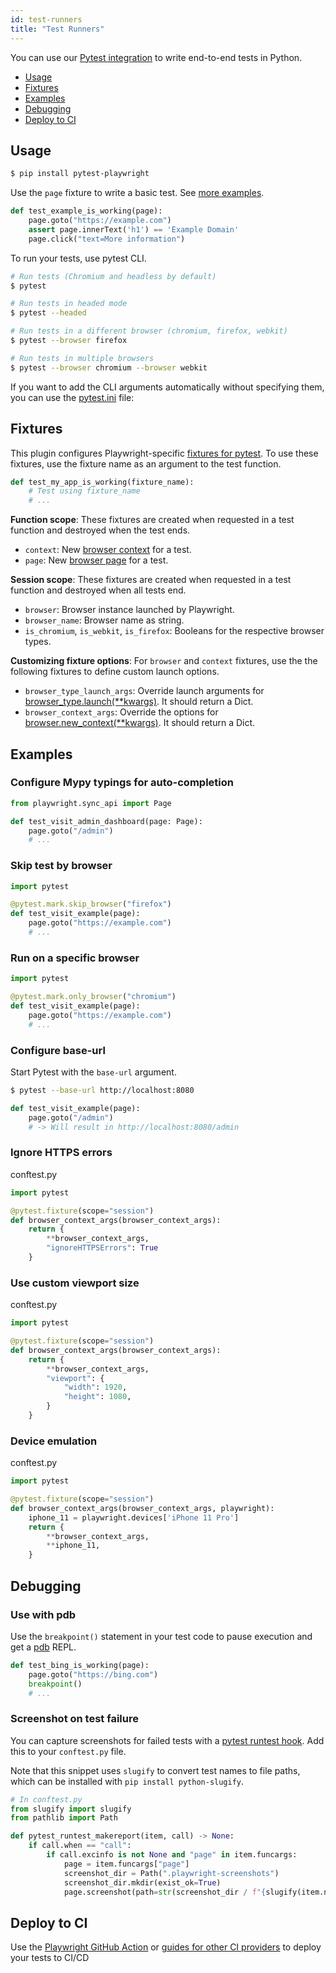 ```yaml
---
id: test-runners
title: "Test Runners"
---
```


You can use our [Pytest integration](https://github.com/microsoft/playwright-pytest) to write end-to-end tests in Python.

- [Usage](#usage)
- [Fixtures](#fixtures)
- [Examples](#examples)
- [Debugging](#debugging)
- [Deploy to CI](#deploy-to-ci)

## Usage

```sh
$ pip install pytest-playwright
```

Use the `page` fixture to write a basic test. See [more examples](#examples).

```py
def test_example_is_working(page):
    page.goto("https://example.com")
    assert page.innerText('h1') == 'Example Domain'
    page.click("text=More information")
```

To run your tests, use pytest CLI.

```sh
# Run tests (Chromium and headless by default)
$ pytest

# Run tests in headed mode
$ pytest --headed

# Run tests in a different browser (chromium, firefox, webkit)
$ pytest --browser firefox

# Run tests in multiple browsers
$ pytest --browser chromium --browser webkit
```

If you want to add the CLI arguments automatically without specifying them, you can use the [pytest.ini](https://docs.pytest.org/en/stable/reference.html#ini-options-ref) file:

## Fixtures

This plugin configures Playwright-specific [fixtures for pytest](https://docs.pytest.org/en/latest/fixture.html). To use these fixtures, use the fixture name as an argument to the test function.

```py
def test_my_app_is_working(fixture_name):
    # Test using fixture_name
    # ...
```

**Function scope**: These fixtures are created when requested in a test function and destroyed when the test ends.
- `context`: New [browser context](https://playwright.dev/#path=docs%2Fcore-concepts.md&q=browser-contexts) for a test.
- `page`: New [browser page](https://playwright.dev/#path=docs%2Fcore-concepts.md&q=pages-and-frames) for a test.

**Session scope**: These fixtures are created when requested in a test function and destroyed when all tests end.
- `browser`: Browser instance launched by Playwright.
- `browser_name`: Browser name as string.
- `is_chromium`, `is_webkit`, `is_firefox`: Booleans for the respective browser types.

**Customizing fixture options**: For `browser` and `context` fixtures, use the the following fixtures to define custom launch options.
- `browser_type_launch_args`: Override launch arguments for [browser_type.launch(**kwargs)](./api/class-browsertype.mdx#browser_typelaunchkwargs). It should return a Dict.
- `browser_context_args`: Override the options for [browser.new_context(**kwargs)](./api/class-browser.mdx#browsernew_contextkwargs). It should return a Dict.

## Examples

### Configure Mypy typings for auto-completion

```py
from playwright.sync_api import Page

def test_visit_admin_dashboard(page: Page):
    page.goto("/admin")
    # ...
```

### Skip test by browser

```py
import pytest

@pytest.mark.skip_browser("firefox")
def test_visit_example(page):
    page.goto("https://example.com")
    # ...
```

### Run on a specific browser

```py
import pytest

@pytest.mark.only_browser("chromium")
def test_visit_example(page):
    page.goto("https://example.com")
    # ...
```

### Configure base-url

Start Pytest with the `base-url` argument.

```sh
$ pytest --base-url http://localhost:8080
```

```py
def test_visit_example(page):
    page.goto("/admin")
    # -> Will result in http://localhost:8080/admin
```

### Ignore HTTPS errors

conftest.py

```py
import pytest

@pytest.fixture(scope="session")
def browser_context_args(browser_context_args):
    return {
        **browser_context_args,
        "ignoreHTTPSErrors": True
    }
```

### Use custom viewport size

conftest.py

```py
import pytest

@pytest.fixture(scope="session")
def browser_context_args(browser_context_args):
    return {
        **browser_context_args,
        "viewport": {
            "width": 1920,
            "height": 1080,
        }
    }
```

### Device emulation

conftest.py

```py
import pytest

@pytest.fixture(scope="session")
def browser_context_args(browser_context_args, playwright):
    iphone_11 = playwright.devices['iPhone 11 Pro']
    return {
        **browser_context_args,
        **iphone_11,
    }
```

## Debugging

### Use with pdb

Use the `breakpoint()` statement in your test code to pause execution and get a [pdb](https://docs.python.org/3/library/pdb.html) REPL.

```py
def test_bing_is_working(page):
    page.goto("https://bing.com")
    breakpoint()
    # ...
```

### Screenshot on test failure

You can capture screenshots for failed tests with a [pytest runtest hook](https://docs.pytest.org/en/6.1.0/reference.html?highlight=pytest_runtest_makereport#test-running-runtest-hooks). Add this to your `conftest.py` file.

Note that this snippet uses `slugify` to convert test names to file paths, which can be installed with `pip install python-slugify`.

```py
# In conftest.py
from slugify import slugify
from pathlib import Path

def pytest_runtest_makereport(item, call) -> None:
    if call.when == "call":
        if call.excinfo is not None and "page" in item.funcargs:
            page = item.funcargs["page"]
            screenshot_dir = Path(".playwright-screenshots")
            screenshot_dir.mkdir(exist_ok=True)
            page.screenshot(path=str(screenshot_dir / f"{slugify(item.nodeid)}.png"))
```

## Deploy to CI

Use the [Playwright GitHub Action](https://github.com/microsoft/playwright-github-action) or [guides for other CI providers](https://playwright.dev/#path=docs%2Fci.md&q=) to deploy your tests to CI/CD

[Accessibility]: ./api/class-accessibility.mdx "Accessibility"
[Browser]: ./api/class-browser.mdx "Browser"
[BrowserContext]: ./api/class-browsercontext.mdx "BrowserContext"
[BrowserType]: ./api/class-browsertype.mdx "BrowserType"
[CDPSession]: ./api/class-cdpsession.mdx "CDPSession"
[ConsoleMessage]: ./api/class-consolemessage.mdx "ConsoleMessage"
[Dialog]: ./api/class-dialog.mdx "Dialog"
[Download]: ./api/class-download.mdx "Download"
[ElementHandle]: ./api/class-elementhandle.mdx "ElementHandle"
[FileChooser]: ./api/class-filechooser.mdx "FileChooser"
[Frame]: ./api/class-frame.mdx "Frame"
[JSHandle]: ./api/class-jshandle.mdx "JSHandle"
[Keyboard]: ./api/class-keyboard.mdx "Keyboard"
[Mouse]: ./api/class-mouse.mdx "Mouse"
[Page]: ./api/class-page.mdx "Page"
[Playwright]: ./api/class-playwright.mdx "Playwright"
[Request]: ./api/class-request.mdx "Request"
[Response]: ./api/class-response.mdx "Response"
[Route]: ./api/class-route.mdx "Route"
[Selectors]: ./api/class-selectors.mdx "Selectors"
[TimeoutError]: ./api/class-timeouterror.mdx "TimeoutError"
[Touchscreen]: ./api/class-touchscreen.mdx "Touchscreen"
[Video]: ./api/class-video.mdx "Video"
[WebSocket]: ./api/class-websocket.mdx "WebSocket"
[Worker]: ./api/class-worker.mdx "Worker"
[Element]: https://developer.mozilla.org/en-US/docs/Web/API/element "Element"
[Evaluation Argument]: ./core-concepts.mdx#evaluationargument "Evaluation Argument"
[Promise]: https://developer.mozilla.org/en-US/docs/Web/JavaScript/Reference/Global_Objects/Promise "Promise"
[iterator]: https://developer.mozilla.org/en-US/docs/Web/JavaScript/Reference/Iteration_protocols "Iterator"
[origin]: https://developer.mozilla.org/en-US/docs/Glossary/Origin "Origin"
[selector]: https://developer.mozilla.org/en-US/docs/Web/CSS/CSS_Selectors "selector"
[Serializable]: https://developer.mozilla.org/en-US/docs/Web/JavaScript/Reference/Global_Objects/JSON/stringify#Description "Serializable"
[UIEvent.detail]: https://developer.mozilla.org/en-US/docs/Web/API/UIEvent/detail "UIEvent.detail"
[UnixTime]: https://en.wikipedia.org/wiki/Unix_time "Unix Time"
[xpath]: https://developer.mozilla.org/en-US/docs/Web/XPath "xpath"

[Any]: https://docs.python.org/3/library/typing.html#typing.Any "Any"
[bool]: https://docs.python.org/3/library/stdtypes.html "bool"
[Callable]: https://docs.python.org/3/library/typing.html#typing.Callable "Callable"
[EventContextManager]: https://docs.python.org/3/reference/datamodel.html#context-managers "Event context manager"
[EventEmitter]: https://pyee.readthedocs.io/en/latest/#pyee.BaseEventEmitter "EventEmitter"
[Dict]: https://docs.python.org/3/library/typing.html#typing.Dict "Dict"
[float]: https://docs.python.org/3/library/stdtypes.html#numeric-types-int-float-complex "float"
[int]: https://docs.python.org/3/library/stdtypes.html#numeric-types-int-float-complex "int"
[List]: https://docs.python.org/3/library/typing.html#typing.List "List"
[NoneType]: https://docs.python.org/3/library/constants.html#None "None"
[Pattern]: https://docs.python.org/3/library/re.html "Pattern"
[URL]: https://en.wikipedia.org/wiki/URL "URL"
[pathlib.Path]: https://realpython.com/python-pathlib/ "pathlib.Path"
[str]: https://docs.python.org/3/library/stdtypes.html#text-sequence-type-str "str"
[Union]: https://docs.python.org/3/library/typing.html#typing.Union "Union"